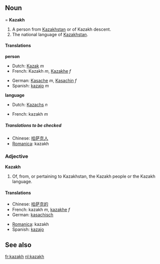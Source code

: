 {{See|kazakh}}
==Noun===
'''Kazakh'''

#<!--DefA-->A person from [[Kazakhstan]] or of Kazakh descent.
#<!--DefB-->The national language of [[Kazakhstan]].

====Translations====

<!--DefA-->'''person'''
{{top}}
*Dutch: [[Kazak]] ''m''
*French: Kazakh ''m'', [[Kazakhe]] ''f''
{{mid}}
*German: [[Kasache]] ''m'', [[Kasachin]] ''f''
*Spanish: [[kazajo]] ''m''
{{bottom}}

<!--DefB-->'''language'''
{{top}}
*Dutch: [[Kazachs]] ''n''
{{mid}}
*French: kazakh ''m''
{{bottom}}

=====Translations to be checked=====
<!--Remove this section once all of the translations below have been moved into the tables above.-->
{{checktrans}}

*Chinese: [[哈萨克人]]
*[[Romanica]]: kazakh

===Adjective===
'''Kazakh'''

#<!--DefC-->Of, from, or pertaining to Kazakhstan, the Kazakh people or the Kazakh language.

====Translations====
<!--DefC-->
{{top}}
*Chinese: [[哈萨克的]]
*French: kazakh ''m'', [[kazakhe]] ''f''
*German: [[kasachisch]]
{{mid}}
*[[Romanica]]: kazakh
*Spanish: [[kazajo]]
{{bottom}}

==See also==
{{Interwiktionary|code=kk}}
{{pedialite}}

[[fr:kazakh]]
[[nl:kazakh]]